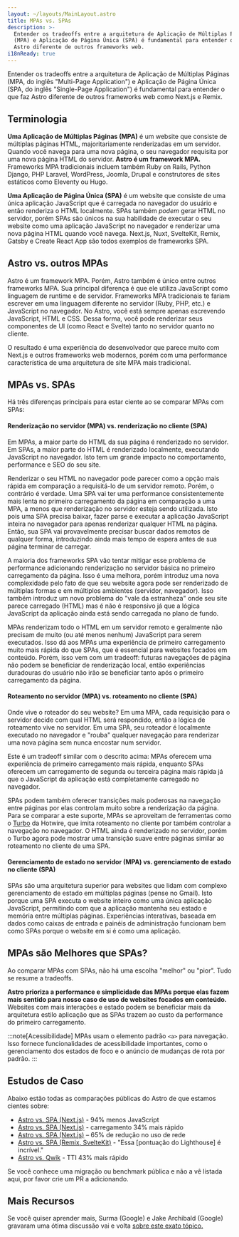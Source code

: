 ```yaml
---
layout: ~/layouts/MainLayout.astro
title: MPAs vs. SPAs
description: >-
  Entender os tradeoffs entre a arquitetura de Aplicação de Múltiplas Páginas
  (MPA) e Aplicação de Página Única (SPA) é fundamental para entender o que faz
  Astro diferente de outros frameworks web.
i18nReady: true
---
```


 Entender os tradeoffs entre a arquitetura de Aplicação de Múltiplas Páginas (MPA, do inglês "Multi-Page Application") e Aplicação de Página Única (SPA, do inglês "Single-Page Application") é fundamental para entender o que faz Astro diferente de outros frameworks web como Next.js e Remix.

## Terminologia

**Uma Aplicação de Múltiplas Páginas (MPA)** é um website que consiste de múltiplas páginas HTML, majoritariamente renderizadas em um servidor. Quando você navega para uma nova página, o seu navegador requisita por uma nova página HTML do servidor. **Astro é um framework MPA.** Frameworks MPA tradicionais incluem também Ruby on Rails, Python Django, PHP Laravel, WordPress, Joomla, Drupal e construtores de sites estáticos como Eleventy ou Hugo.

**Uma Aplicação de Página Única (SPA)** é um website que consiste de uma única aplicação JavaScript que é carregada no navegador do usuário e então renderiza o HTML localmente. SPAs também *podem* gerar HTML no servidor, porém SPAs são únicos na sua habilidade de executar o seu website como uma aplicação JavaScript no navegador e renderizar uma nova página HTML quando você navega. Next.js, Nuxt, SvelteKit, Remix, Gatsby e Create React App são todos exemplos de frameworks SPA.

## Astro vs. outros MPAs

Astro é um framework MPA. Porém, Astro também é único entre outros frameworks MPA. Sua principal diferença é que ele utiliza JavaScript como linguagem de runtime e de servidor. Frameworks MPA tradicionais te fariam escrever em uma linguagem diferente no servidor (Ruby, PHP, etc.) e JavaScript no navegador. No Astro, você está sempre apenas escrevendo JavaScript, HTML e CSS. Dessa forma, você pode renderizar seus componentes de UI (como React e Svelte) tanto no servidor quanto no cliente.

O resultado é uma experiência do desenvolvedor que parece muito com Next.js e outros frameworks web modernos, porém com uma performance característica de uma arquitetura de site MPA mais tradicional.

## MPAs vs. SPAs

Há três diferenças principais para estar ciente ao se comparar MPAs com SPAs:

#### Renderização no servidor (MPA) vs. renderização no cliente (SPA)

Em MPAs, a maior parte do HTML da sua página é renderizado no servidor. Em SPAs, a maior parte do HTML é renderizado localmente, executando JavaScript no navegador. Isto tem um grande impacto no comportamento, performance e SEO do seu site.  

Renderizar o seu HTML no navegador pode parecer como a opção mais rápida em comparação a requisitá-lo de um servidor remoto. Porém, o contrário é verdade. Uma SPA vai ter uma performance consistentemente mais lenta no primeiro carregamento da página em comparação a uma MPA, a menos que renderização no servidor esteja sendo utilizada. Isto pois uma SPA precisa baixar, fazer parse e executar a aplicação JavaScript inteira no navegador para apenas renderizar qualquer HTML na página. Então, sua SPA vai provavelmente precisar buscar dados remotos de qualquer forma, introduzindo ainda mais tempo de espera antes de sua página terminar de carregar.

A maioria dos frameworks SPA vão tentar mitigar esse problema de performance adicionando renderização no servidor básica no primeiro carregamento da página. Isso é uma melhora, porém introduz uma nova complexidade pelo fato de que seu website agora pode ser renderizado de múltiplas formas e em múltiplos ambientes (servidor, navegador). Isso também introduz um novo problema do "vale da estranheza" onde seu site parece carregado (HTML) mas é não é responsivo já que a lógica JavaScript da aplicação ainda está sendo carregada no plano de fundo.

MPAs renderizam todo o HTML em um servidor remoto e geralmente não precisam de muito (ou até menos nenhum) JavaScript para serem executados. Isso dá aos MPAs uma experiência de primeiro carregamento muito mais rápida do que SPAs, que é essencial para websites focados em conteúdo. Porém, isso vem com um tradeoff: futuras navegações de página não podem se beneficiar de renderização local, então experiências duradouras do usuário não irão se beneficiar tanto após o primeiro carregamento da página.

#### Roteamento no servidor (MPA) vs. roteamento no cliente (SPA)

Onde vive o roteador do seu website? Em uma MPA, cada requisição para o servidor decide com qual HTML será respondido, então a lógica de roteamento vive no servidor. Em uma SPA, seu roteador é localmente executado no navegador e "rouba" qualquer navegação para renderizar uma nova página sem nunca encostar num servidor.

Este é um tradeoff similar com o descrito acima: MPAs oferecem uma experiência de primeiro carregamento mais rápida, enquanto SPAs oferecem um carregamento de segunda ou terceira página mais rápida já que o JavaScript da aplicação está completamente carregado no navegador.

SPAs podem também oferecer transições mais poderosas na navegação entre páginas por elas controlam muito sobre a renderização da página. Para se comparar a este suporte, MPAs se aproveitam de ferramentas como o [Turbo](https://turbo.hotwired.dev/) da Hotwire, que imita roteamento no cliente por também controlar a navegação no navegador. O HTML ainda é renderizado no servidor, porém o Turbo agora pode mostrar uma transição suave entre páginas similar ao roteamento no cliente de uma SPA.

#### Gerenciamento de estado no servidor (MPA) vs. gerenciamento de estado no cliente (SPA)

SPAs são uma arquitetura superior para websites que lidam com complexo gerenciamento de estado em múltiplas páginas (pense no Gmail). Isto porque uma SPA executa o website inteiro como uma única aplicação JavaScript, permitindo com que a aplicação mantenha seu estado e memória entre múltiplas páginas. Experiências interativas, baseada em dados como caixas de entrada e painéis de administração funcionam bem como SPAs porque o website em si é como uma aplicação.

## MPAs são Melhores que SPAs?

Ao comparar MPAs com SPAs, não há uma escolha "melhor" ou "pior". Tudo se resume a tradeoffs.

**Astro prioriza a performance e simplicidade das MPAs porque elas fazem mais sentido para nosso caso de uso de websites focados em conteúdo.** Websites com mais interações e estado podem se beneficiar mais da arquitetura estilo aplicação que as SPAs trazem ao custo da performance do primeiro carregamento.

:::note[Acessibilidade]
MPAs usam o elemento padrão `<a>` para navegação. Isso fornece funcionalidades de acessibilidade importantes, como o gerenciamento dos estados de foco e o anúncio de mudanças de rota por padrão.
:::

## Estudos de Caso

Abaixo estão todas as comparações públicas do Astro de que estamos cientes sobre:

- [Astro vs. SPA (Next.js)](https://twitter.com/t3dotgg/status/1437195415439360003) - 94% menos JavaScript
- [Astro vs. SPA (Next.js)](https://twitter.com/jlengstorf/status/1442707241627385860?lang=en) - carregamento 34% mais rápido
- [Astro vs. SPA (Next.js)](https://vanntile.com/blog/next-to-astro) – 65% de redução no uso de rede
- [Astro vs. SPA (Remix, SvelteKit)](https://www.youtube.com/watch?v=2ZEMb_H-LYE&t=8163s) - "Essa [pontuação do Lighthouse] é incrível."
- [Astro vs. Qwik](https://www.youtube.com/watch?v=2ZEMb_H-LYE&t=8504s) - TTI 43% mais rápido 

Se você conhece uma migração ou benchmark pública e não a vê listada aqui, por favor crie um PR a adicionando.

## Mais Recursos

Se você quiser aprender mais, Surma (Google) e Jake Archibald (Google) gravaram uma ótima discussão vai e volta [sobre este exato tópico.](https://www.youtube.com/watch?v=ivLhf3hq7eM)



